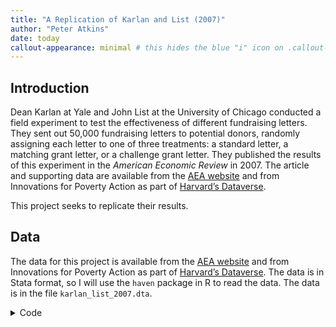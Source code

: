 ---
title: "A Replication of Karlan and List (2007)"
author: "Peter Atkins"
date: today
callout-appearance: minimal # this hides the blue "i" icon on .callout-notes
---


## Introduction

Dean Karlan at Yale and John List at the University of Chicago conducted a field experiment to test the effectiveness of different fundraising letters. They sent out 50,000 fundraising letters to potential donors, randomly assigning each letter to one of three treatments: a standard letter, a matching grant letter, or a challenge grant letter. They published the results of this experiment in the _American Economic Review_ in 2007. The article and supporting data are available from the [AEA website](https://www.aeaweb.org/articles?id=10.1257/aer.97.5.1774) and from Innovations for Poverty Action as part of [Harvard's Dataverse](https://dataverse.harvard.edu/dataset.xhtml?persistentId=doi:10.7910/DVN/27853&version=4.2).


This project seeks to replicate their results.


## Data

The data for this project is available from the [AEA website](https://www.aeaweb.org/articles?id=10.1257/aer.97.5.1774) and from Innovations for Poverty Action as part of [Harvard's Dataverse](https://dataverse.harvard.edu/dataset.xhtml?persistentId=doi:10.7910/DVN/27853&version=4.2). The data is in Stata format, so I will use the `haven` package in R to read the data. The data is in the file `karlan_list_2007.dta`.

<details>
<summary>Code</summary>

```{python}


import pandas as pd
import matplotlib.pyplot as plt
import matplotlib.ticker as mtick
import statsmodels.formula.api as smf
import scipy.stats as stats
import statsmodels.api as sm
from scipy.stats import ttest_ind
import numpy as np
from scipy.stats import norm

# Path to the Stata file
file_path = "/Users/peteratkins/Downloads/karlan_list_2007.dta"

# Read the Stata file into a pandas DataFrame
df = pd.read_stata(file_path)
df_dropna = df.dropna()


# Print the total number of rows
print("Total rows:", len(df))

```

<details>
<summary>Data</summary>

```{python}
# Print all rows
print(df_dropna)

```


## Description

This Data is from a field experiment conducted by Dean Karlan at Yale and John List at the University of Chicago to test the effectiveness of different fundraising letters. They sent out 50,000 fundraising letters to potential donors, randomly assigning each letter to one of three treatments: a standard letter, a matching grant letter, or a challenge grant letter. The data includes information on the treatment assignment, the response rate, the donation amount, and other variables. The data is in Stata format, so I will use the `read_stata` function from the `pandas` package to read the data into a pandas DataFrame.
I had to truncate the data to remove missing values. The final dataset has 46,513 observations.



:::: {.callout-note collapse="true"}
### Variable Definitions

| Variable             | Description                                                         |
|----------------------|---------------------------------------------------------------------|
| `treatment`          | Treatment                                                           |
| `control`            | Control                                                             |
| `ratio`              | Match ratio                                                         |
| `ratio2`             | 2:1 match ratio                                                     |
| `ratio3`             | 3:1 match ratio                                                     |
| `size`               | Match threshold                                                     |
| `size25`             | \$25,000 match threshold                                            |
| `size50`             | \$50,000 match threshold                                            |
| `size100`            | \$100,000 match threshold                                           |
| `sizeno`             | Unstated match threshold                                            |
| `ask`                | Suggested donation amount                                           |
| `askd1`              | Suggested donation was highest previous contribution                |
| `askd2`              | Suggested donation was 1.25 x highest previous contribution         |
| `askd3`              | Suggested donation was 1.50 x highest previous contribution         |
| `ask1`               | Highest previous contribution (for suggestion)                      |
| `ask2`               | 1.25 x highest previous contribution (for suggestion)               |
| `ask3`               | 1.50 x highest previous contribution (for suggestion)               |
| `amount`             | Dollars given                                                       |
| `gave`               | Gave anything                                                       |
| `amountchange`       | Change in amount given                                              |
| `hpa`                | Highest previous contribution                                       |
| `ltmedmra`           | Small prior donor: last gift was less than median \$35              |
| `freq`               | Number of prior donations                                           |
| `years`              | Number of years since initial donation                              |
| `year5`              | At least 5 years since initial donation                             |
| `mrm2`               | Number of months since last donation                                |
| `dormant`            | Already donated in 2005                                             |
| `female`             | Female                                                              |
| `couple`             | Couple                                                              |
| `state50one`         | State tag: 1 for one observation of each of 50 states; 0 otherwise  |
| `nonlit`             | Nonlitigation                                                       |
| `cases`              | Court cases from state in 2004-5 in which organization was involved |
| `statecnt`           | Percent of sample from state                                        |
| `stateresponse`      | Proportion of sample from the state who gave                        |
| `stateresponset`     | Proportion of treated sample from the state who gave                |
| `stateresponsec`     | Proportion of control sample from the state who gave                |
| `stateresponsetminc` | stateresponset - stateresponsec                                     |
| `perbush`            | State vote share for Bush                                           |
| `close25`            | State vote share for Bush between 47.5% and 52.5%                   |
| `red0`               | Red state                                                           |
| `blue0`              | Blue state                                                          |
| `redcty`             | Red county                                                          |
| `bluecty`            | Blue county                                                         |
| `pwhite`             | Proportion white within zip code                                    |
| `pblack`             | Proportion black within zip code                                    |
| `page18_39`          | Proportion age 18-39 within zip code                                |
| `ave_hh_sz`          | Average household size within zip code                              |
| `median_hhincome`    | Median household income within zip code                             |
| `powner`             | Proportion house owner within zip code                              |
| `psch_atlstba`       | Proportion who finished college within zip code                     |
| `pop_propurban`      | Proportion of population urban within zip code                      |

::::


### Balance Test 

As an ad hoc test of the randomization mechanism, I provide a series of tests that compare aspects of the treatment and control groups to assess whether they are statistically significantly different from one another.

### T-Test and Linear Regression

<details>
<summary>Code</summary>

```{python}

# Separate the data into treatment and control groups
treatment_group = df_dropna[df_dropna['treatment'] == 1]['mrm2']
control_group = df_dropna[df_dropna['treatment'] == 0]['mrm2']

# Perform a t-test
t_stat, p_value = stats.ttest_ind(treatment_group, control_group)
print("t-test results: t-statistic =", t_stat, ", p-value =", p_value)

# Perform a linear regression
X = sm.add_constant(df_dropna['treatment'])  
Y = df_dropna['mrm2']
model = sm.OLS(Y, X)
results = model.fit()
print("Linear regression results:\n", results.summary())

```

###
In the T-Test, my t-statistic = .0621, and my pvalue = .950. In the linear regression, the coefficient on the treatment variable is .0074, and the p-value is .950. Both results are the same, and they are not statistically significant at the 95% confidence level. This suggests that the treatment and control groups are balanced on the variable `mrm2`. The treatment has a negligible effect. This is consistent with the results in Table 1 of the paper, which shows that the treatment and control groups are balanced on all variables.

t-test results: t-statistic = 0.062169999954557034 , p-value = 0.9504277199691156


### Linear regression results:

```{python}
#| echo: False
print(results.summary())

```



### Charitable Contribution Made

First, I analyze whether matched donations lead to an increased response rate of making a donation. 

<details>
<summary>Code</summary>

```{python}

treatment_donated = df_dropna[(df_dropna['treatment'] == 1) & (df_dropna['gave'] == 1)].shape[0]
print(treatment_donated)

treatment_total = df_dropna[df_dropna['treatment'] == 1].shape[0]
print(treatment_total)

treatment_donation_rate = treatment_donated / treatment_total
print("Treatment Donation Rate: {:.2%}".format(treatment_donation_rate))


control_donated = df_dropna[(df_dropna['treatment'] == 0) & (df_dropna['gave'] == 1)].shape[0]
print(control_donated)

control_total = df_dropna[df_dropna['treatment'] == 0].shape[0]
print(control_total)

control_donation_rate = control_donated / treatment_total
print("Control Donation Rate: {:.2%}".format(control_donation_rate))


# Create a barplot
plt.bar(['Treatment', 'Control'], [treatment_donation_rate, control_donation_rate])
plt.gca().yaxis.set_major_formatter(mtick.PercentFormatter(1.0))
plt.ylabel('Proportion of People Who Donated')
plt.title('Proportion of People Who Donated by Treatment Group')
plt.show()

```

### Bar Plot - Proportion of People Who Donated by Treatment Group

```{python}
#| echo: False
plt.bar(['Treatment', 'Control'], [treatment_donation_rate, control_donation_rate])
plt.gca().yaxis.set_major_formatter(mtick.PercentFormatter(1.0))
plt.ylabel('Proportion of People Who Donated')
plt.title('Proportion of People Who Donated by Treatment Group')
plt.show()
```
 

### T-Test Results - Treatment/Control on Charitable Donation - Bianary

<details>
<summary>Code</summary>

```{python}

treatment_group2 = df_dropna[df_dropna['treatment'] == 1]['gave']
control_group2 = df_dropna[df_dropna['treatment'] == 0]['gave']

t_stat, p_value = stats.ttest_ind(treatment_group2, control_group2)

```

###

```{python}
#| echo: False
print("t-test results: t-statistic =", t_stat, ", p-value =", p_value)

```

### Bivarariate linear regression - Treatment/Control on Charitable Donation

<details>
<summary>Code</summary>

```{python}

# Perform a linear regression on Treatment
treatmentdonation = 'gave ~ treatment'

# fit the model
treatmentdonationmodel = smf.ols(treatmentdonation, data=df_dropna).fit()
```

###
```{python}
#| echo: False
print(treatmentdonationmodel.summary())

```


###

The P-Value of < .05 indicates that the treatment group had a statistically significant higher rate of charitable donations than the control group. This suggests that the treatment group was more likely to donate than the control group. This is consistent with the results in Table 2a Panel A of the paper, which shows that the treatment group had a higher rate of charitable donations than the control group.

<details>
<summary>Code</summary>

```{python}

### Defining Variables
Y = df_dropna['gave']
X = sm.add_constant(df_dropna['treatment'])

#fit the model
probit_model = sm.Probit(Y, X).fit()

```

### Regression - Treatment on Charitable Donation
```{python}
#| echo: False
print(probit_model.summary())
```

### 
My treatment coefficient of .1004 is statistically significant at the 95% confidence level. This is consistent with the results in Table 3 column 1 of the paper, which shows that the treatment coefficient is statistically significant at the 99% confidence level.

### T-Test Results - 1:1 Match and 2:1 Match

Next, I assess the effectiveness of different sizes of matched donations on the response rate.

<details>
<summary>Code</summary>

```{python}

from scipy.stats import ttest_ind

# donations for 1:1 match and 2:1 match
donations_ratio1 = df_dropna[df_dropna['ratio'] ==1]['gave']
donations_ratio2 = df_dropna[df_dropna['ratio'] ==2]['gave']

# T-test
t_stat, p_value = ttest_ind(donations_ratio1, donations_ratio2)

```

###

```{python, echo=FALSE}
#| echo: False
print(f'T-stat: {t_stat}')
print(f'P-value: {p_value}')

```


### Regressing on Ratios

<details>
<summary>Code</summary>

```{python}
# Create a new variable for the ratio
df_dropna['ratio1'] = (df_dropna['ratio'] == 1).astype(int)

## dep var
Y = df_dropna['gave']

## indep var
X = sm.add_constant(df_dropna[['ratio1', 'ratio2', 'ratio3']])

#fit the model

ratio_model = sm.OLS(Y,X).fit()

```

###

```{python, echo=FALSE}
#| echo: False
print(ratio_model.summary())

```

###
The P value for the three ratios are all less than .05, suggesting that the 2:1 and 3:1 match ratios lead to a statistically significant increase in the likelihood that someone donates compared to the 1:1 match ratio. This is consistent with the results in Table 3 column 2 of the paper, which shows that the 2:1 and 3:1 match ratios lead to a statistically significant increase in the likelihood that someone donates compared to the 1:1 match ratio.


<details>
<summary>Code</summary>

```{python, echo=FALSE}
#| echo: False

#response differences
response_diff_1_2 = df_dropna[df_dropna['ratio1'] == 1]['gave'].mean() - df_dropna[df_dropna['ratio2'] == 1]['gave'].mean()

response_diff_2_3 = df_dropna[df_dropna['ratio2'] == 1]['gave'].mean() - df_dropna[df_dropna['ratio3'] == 1]['gave'].mean()

print(f'Response Rate Difference between 1:1 and 2:1 Match Ratios: {response_diff_1_2}')
print(f'Response Rate Difference between 2:1 and 3:1 Match Ratios: {response_diff_2_3}')

#coefficient differences
coeff_diff_1_2 = ratio_model.params['ratio1'] - ratio_model.params['ratio2']
coeff_diff_2_3 = ratio_model.params['ratio2'] - ratio_model.params['ratio3']

print(f'Coefficient Difference between 1:1 and 2:1 Match Ratios: {coeff_diff_1_2}')
print(f'Coefficient Difference between 2:1 and 3:1 Match Ratios: {coeff_diff_2_3}')
```



### Response Rate and Coefficient Difference between Ratios
```{python, echo=FALSE}
#| echo: False
print(f'Response Rate Difference between 1:1 and 2:1 Match Ratios: {response_diff_1_2}')
print(f'Response Rate Difference between 2:1 and 3:1 Match Ratios: {response_diff_2_3}')
print(f'Coefficient Difference between 1:1 and 2:1 Match Ratios: {coeff_diff_1_2}')
print(f'Coefficient Difference between 2:1 and 3:1 Match Ratios: {coeff_diff_2_3}')


```



### Treatment effect on Size of Charitable Contribution

In this subsection, I analyze the effect of the size of matched donation on the size of the charitable contribution.

<details>
<summary>Code</summary>

```{python}
donation_amount_treatment = df_dropna[df_dropna['treatment'] == 1]['amount']
donation_amount_control = df_dropna[df_dropna['control'] == 1]['amount']
#T-test
t_stat, p_value = ttest_ind(donation_amount_treatment, donation_amount_control)
```

###

```{python, echo=FALSE}
#| echo: False
print(f'T-stat: {t_stat}')
print(f'P-value: {p_value}')

```

The T-stat of 2.1167 and P-value of .0343 indicates that the treatment group had a statistically significant higher average donation amount than the control group. This suggests that the treatment group donated more on average than the control group. 

<details>
<summary>Code</summary>

```{python}
#Filter out people who did not donate
df_donors = df_dropna[df_dropna['amount'] > 0]

#dep var   
Y = df_donors['amount']

#indep var
X = sm.add_constant(df_donors['treatment'])

#fit the model
filtered_model = sm.OLS(Y,X).fit()

print(filtered_model.summary())
```


### Filtered Regression Results - Treatment on Charitable Donation Amount - Conditional

```{python, echo=FALSE}
#| echo: False
print(filtered_model.summary())

```

The Filtered Model shows that the treatment coefficient is not statistically significant at the 95% confidence level. This suggests that the treatment group did not donate significantly more on average than the control group conditional on donating some positive amount. This is consistent with the results in Table 2a Panel B of the paper, which shows that the treatment coefficient is not statistically significant at the 95% confidence level.

### Histogram of Charitable Donation Amounts by Treatment Group

<details>
<summary>Code</summary>

```{python}

donation_amount_control = df_donors[df_donors['control'] == 1]['amount']
donation_amount_treatment = df_donors[df_donors['treatment'] == 1]['amount']

avg_donation_treatment = donation_amount_treatment.mean()
avg_donation_control = donation_amount_control.mean()

plt.figure(figsize=(12, 6))

plt.subplot(1, 2, 1)
plt.hist(donation_amount_treatment, bins=30, color='blue', alpha=0.7)
plt.axvline(avg_donation_treatment, color='red', linestyle='dashed', linewidth=1)
plt.title('Treatment Group')
plt.xlabel('Donation Amount')
plt.ylabel('Frequency')

plt.subplot(1, 2, 2)
plt.hist(donation_amount_control, bins=30, color='green', alpha=0.7)
plt.axvline(avg_donation_control, color='red', linestyle='dashed', linewidth=1)
plt.title('Control Group')
plt.xlabel('Donation Amount')
plt.ylabel('Frequency')

plt.tight_layout()
plt.show()

```

###

```{python, echo=FALSE}
#| echo: False
plt.figure(figsize=(12, 6))

plt.subplot(1, 2, 1)
plt.hist(donation_amount_treatment, bins=30, color='blue', alpha=0.7)
plt.axvline(avg_donation_treatment, color='red', linestyle='dashed', linewidth=1)
plt.title('Treatment Group')
plt.xlabel('Donation Amount')
plt.ylabel('Frequency')

plt.subplot(1, 2, 2)
plt.hist(donation_amount_control, bins=30, color='green', alpha=0.7)
plt.axvline(avg_donation_control, color='red', linestyle='dashed', linewidth=1)
plt.title('Control Group')
plt.xlabel('Donation Amount')
plt.ylabel('Frequency')

plt.tight_layout()
plt.show()
```



## Simulation Experiment

As a reminder of how the t-statistic "works," in this section I use simulation to demonstrate the Law of Large Numbers and the Central Limit Theorem.

Suppose the true distribution of respondents who do not get a charitable donation match is Bernoulli with probability p=0.018 that a donation is made. 

Further suppose that the true distribution of respondents who do get a charitable donation match of any size  is Bernoulli with probability p=0.022 that a donation is made.

### Law of Large Numbers

<details>
<summary>Code</summary>

```{python}
# Simulate 10,000 draws from the control and treatment distributions
dist_control = np.random.normal(loc=avg_donation_control, scale=np.std(donation_amount_control), size=10000)
dist_treatment = np.random.normal(loc=avg_donation_treatment, scale=np.std(donation_amount_treatment), size=10000)

#diference calc
differences = dist_treatment - dist_control

#cumulative average
cum_avg = np.cumsum(differences) / np.arange(1, 10001)

#plot
plt.figure(figsize=(12, 6))
plt.plot(cum_avg, color='blue')
plt.axhline(y=(avg_donation_treatment - avg_donation_control), color='red', linestyle='dashed', linewidth=1)
plt.xlabel('Number of Draws')
plt.ylabel('Cumulative Average Difference')
plt.title('Cumulative Average Difference in Donation Amounts')
plt.show()

```
###

```{python, echo=FALSE}
#| echo: False
# Simulate 10,000 draws from the control and treatment distributions
dist_control = np.random.normal(loc=avg_donation_control, scale=np.std(donation_amount_control), size=10000)
dist_treatment = np.random.normal(loc=avg_donation_treatment, scale=np.std(donation_amount_treatment), size=10000)

#diference calc
differences = dist_treatment - dist_control

#cumulative average
cum_avg = np.cumsum(differences) / np.arange(1, 10001)

#plot
plt.figure(figsize=(12, 6))
plt.plot(cum_avg, color='blue')
plt.axhline(y=(avg_donation_treatment - avg_donation_control), color='red', linestyle='dashed', linewidth=1)
plt.xlabel('Number of Draws')
plt.ylabel('Cumulative Average Difference')
plt.title('Cumulative Average Difference in Donation Amounts')
plt.show()

```

The cumulative average difference in donation amounts approaches the true difference in means as the number of draws increases. This is consistent with the Law of Large Numbers, which states that the sample average approaches the true population average as the sample size increases.


### Central Limit Theorem

<details>
<summary>Code</summary>

```{python}
import pandas as pd
import matplotlib.pyplot as plt
import matplotlib.ticker as mtick
import statsmodels.formula.api as smf
import scipy.stats as stats
import statsmodels.api as sm
from scipy.stats import ttest_ind
import numpy as np
from scipy.stats import norm
file_path = "/Users/peteratkins/Downloads/karlan_list_2007.dta"
df = pd.read_stata(file_path)
df_dropna = df.dropna()

df_donors = df_dropna[df_dropna['amount'] > 0]
donation_amount_control = df_donors[df_donors['control'] == 1]['amount']
donation_amount_treatment = df_donors[df_donors['treatment'] == 1]['amount']

sample_sizes = [50, 200, 500, 1000]

fig, axs = plt.subplots(len(sample_sizes), 1, figsize=(12, 24))

for i, sample_size in enumerate(sample_sizes):
    averages = []
    for _ in range(1000):
        control_sample = np.random.choice(donation_amount_control, size=sample_size)
        treatment_sample = np.random.choice(donation_amount_treatment, size=sample_size)
        averages.append(np.mean(treatment_sample) - np.mean(control_sample))
    axs[i].hist(averages, bins=30, color='blue', alpha=0.7)
    axs[i].axvline(0, color='red', linestyle='dashed', linewidth=1)
    axs[i].set_title(f'Sample Size: {sample_size}')
    axs[i].set_xlabel('Average Difference in Donation Amounts')
    axs[i].set_ylabel('Frequency')

    mu, std = norm.fit(averages)
    xmin, xmax = axs[i].get_xlim()
    x = np.linspace(xmin, xmax, 100)
    p = norm.pdf(x, mu, std)
    axs[i].plot(x, p, 'r', linewidth=2)

    # Formatting
    axs[i].set_title(f'Sample Size: {sample_size}')
    axs[i].set_xlabel('Average Difference in Donation Amounts')
    axs[i].set_ylabel('Frequency')

plt.tight_layout()
plt.show()
```

###

```{python, echo=FALSE}
#| echo: False
import pandas as pd
import matplotlib.pyplot as plt
import matplotlib.ticker as mtick
import statsmodels.formula.api as smf
import scipy.stats as stats
import statsmodels.api as sm
from scipy.stats import ttest_ind
import numpy as np
from scipy.stats import norm
file_path = "/Users/peteratkins/Downloads/karlan_list_2007.dta"
df = pd.read_stata(file_path)
df_dropna = df.dropna()

df_donors = df_dropna[df_dropna['amount'] > 0]
donation_amount_control = df_donors[df_donors['control'] == 1]['amount']
donation_amount_treatment = df_donors[df_donors['treatment'] == 1]['amount']

sample_sizes = [50, 200, 500, 1000]

fig, axs = plt.subplots(len(sample_sizes), 1, figsize=(12, 24))

for i, sample_size in enumerate(sample_sizes):
    averages = []
    for _ in range(1000):
        control_sample = np.random.choice(donation_amount_control, size=sample_size)
        treatment_sample = np.random.choice(donation_amount_treatment, size=sample_size)
        averages.append(np.mean(treatment_sample) - np.mean(control_sample))
    axs[i].hist(averages, bins=30, color='blue', alpha=0.7)
    axs[i].axvline(0, color='red', linestyle='dashed', linewidth=1)
    axs[i].set_title(f'Sample Size: {sample_size}')
    axs[i].set_xlabel('Average Difference in Donation Amounts')
    axs[i].set_ylabel('Frequency')

    mu, std = norm.fit(averages)
    xmin, xmax = axs[i].get_xlim()
    x = np.linspace(xmin, xmax, 100)
    p = norm.pdf(x, mu, std)
    axs[i].plot(x, p, 'r', linewidth=2)

    # Formatting
    axs[i].set_title(f'Sample Size: {sample_size}')
    axs[i].set_xlabel('Average Difference in Donation Amounts')
    axs[i].set_ylabel('Frequency')

plt.tight_layout()
plt.show()
```

The larger the sample size, the more the distribution of average differences in donation amounts approaches a normal distribution. This is consistent with the Central Limit Theorem, which states that the distribution of sample averages approaches a normal distribution as the sample size increases. The distribution of average differences in donation amounts is centered around zero, indicating that the treatment and control groups have similar average donation amounts. The zero is slightly skewed towards the right. This suggests that the treatment group donated slightly more on average than the control group. 